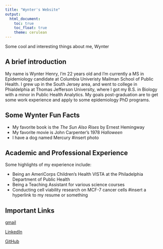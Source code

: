 ```yaml
---
title: "Wynter's Website"
output: 
  html_document:
    toc: true
    toc_float: true
    theme: cerulean
---
```



Some cool and interesting things about me, Wynter  

## A brief introduction

My name is Wynter Henry, I'm 22 years old and I'm currently a MS in Epidemiology candidate at Columbia Univeristy Mailman School of Public Health. I grew up in the South Jersey area, and went to college in Phialdelphia at Thomas Jefferson University, where I got my B.S. in Biology with a minor in Public Health Analytics. My goals post-graduation are to get some work experience and apply to some epidemiology PhD programs. 

## Some Wynter Fun Facts 

* My favorite book is the *The Sun Also Rises* by Ernest Hemingway 
* My favorite movie is John Carpenter's 1978 *Halloween*
* I have a dog named Mercury #insert photo 

## Academic and Professional Experience 

Some highlights of my experience include:

* Being an AmeriCorps Children's Health VISTA at the Philadelphia Department of Public Health
* Being a Teaching Assistant for various science courses 
* Conducting cell viability research on MCF-7 cancer cells #insert a hyperlink to my resume or something 

## Important Links

[gmail](wynter.henry13@gmail.com)

[LinkedIn](https://www.linkedin.com/in/wynter-henry-866324263/)

[GitHub](https://github.com/wchenry-13?tab=repositories)

